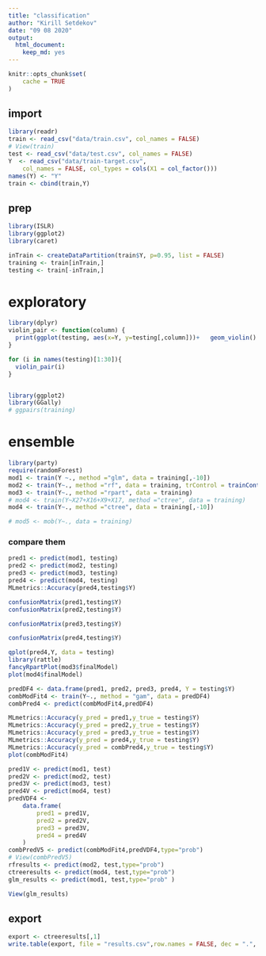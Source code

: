 ```yaml
---
title: "classification"
author: "Kirill Setdekov"
date: "09 08 2020"
output:
  html_document:
    keep_md: yes
---
```


```r
knitr::opts_chunk$set(
	cache = TRUE
)
```

## import
```r
library(readr)
train <- read_csv("data/train.csv", col_names = FALSE)
# View(train)
test <- read_csv("data/test.csv", col_names = FALSE)
Y  <- read_csv("data/train-target.csv", 
    col_names = FALSE, col_types = cols(X1 = col_factor()))
names(Y) <- "Y"
train <- cbind(train,Y)
```


## prep
```r
library(ISLR)
library(ggplot2)
library(caret)

inTrain <- createDataPartition(train$Y, p=0.95, list = FALSE)
training <- train[inTrain,]
testing <- train[-inTrain,]
```
# exploratory
```r
library(dplyr)
violin_pair <- function(column) {
  print(ggplot(testing, aes(x=Y, y=testing[,column]))+   geom_violin() + ylab(column))
}

for (i in names(testing)[1:30]){
  violin_pair(i)
}


library(ggplot2)
library(GGally)
# ggpairs(training)

```


# ensemble
```r
library(party)
require(randomForest)
mod1 <- train(Y ~., method ="glm", data = training[,-10])
mod2 <- train(Y~., method ="rf", data = training, trControl = trainControl(method = "cv"),number = 10)
mod3 <- train(Y~., method ="rpart", data = training)
# mod4 <- train(Y~X27+X16+X9+X17, method ="ctree", data = training)
mod4 <- train(Y~., method ="ctree", data = training[,-10])

# mod5 <- mob(Y~., data = training)
```

### compare them
```r
pred1 <- predict(mod1, testing)
pred2 <- predict(mod2, testing)
pred3 <- predict(mod3, testing)
pred4 <- predict(mod4, testing)
MLmetrics::Accuracy(pred4,testing$Y)

confusionMatrix(pred1,testing$Y)
confusionMatrix(pred2,testing$Y)

confusionMatrix(pred3,testing$Y)

confusionMatrix(pred4,testing$Y)

qplot(pred4,Y, data = testing)
library(rattle)
fancyRpartPlot(mod3$finalModel)
plot(mod4$finalModel)
```


```r
predDF4 <- data.frame(pred1, pred2, pred3, pred4, Y = testing$Y)
combModFit4 <- train(Y~., method = "gam", data = predDF4)
combPred4 <- predict(combModFit4,predDF4)
```

```r
MLmetrics::Accuracy(y_pred = pred1,y_true = testing$Y)
MLmetrics::Accuracy(y_pred = pred2,y_true = testing$Y)
MLmetrics::Accuracy(y_pred = pred3,y_true = testing$Y)
MLmetrics::Accuracy(y_pred = pred4,y_true = testing$Y)
MLmetrics::Accuracy(y_pred = combPred4,y_true = testing$Y)
plot(combModFit4)
```

```r
pred1V <- predict(mod1, test)
pred2V <- predict(mod2, test)
pred3V <- predict(mod3, test)
pred4V <- predict(mod4, test)
predVDF4 <-
    data.frame(
        pred1 = pred1V,
        pred2 = pred2V,
        pred3 = pred3V,
        pred4 = pred4V
    )
combPredV5 <- predict(combModFit4,predVDF4,type="prob")
# View(combPredV5)
rfresults <- predict(mod2, test,type="prob")
ctreeresults <- predict(mod4, test,type="prob")
glm_results <- predict(mod1, test,type="prob" )

View(glm_results)

```

## export
```r
export <- ctreeresults[,1]
write.table(export, file = "results.csv",row.names = FALSE, dec = ".", sep = ",", col.names = F)
```

